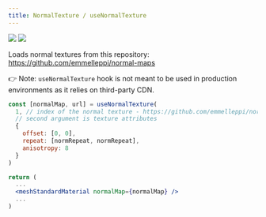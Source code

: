 ```yaml
---
title: NormalTexture / useNormalTexture
---
```


[![](https://img.shields.io/badge/-storybook-%23ff69b4)](https://drei.pmnd.rs/?path=/story/staging-normaltexture) ![](https://img.shields.io/badge/-suspense-brightgreen)

Loads normal textures from this repository: https://github.com/emmelleppi/normal-maps

👉 Note: `useNormalTexture` hook is not meant to be used in production environments as it relies on third-party CDN.

```jsx
const [normalMap, url] = useNormalTexture(
  1, // index of the normal texture - https://github.com/emmelleppi/normal-maps/blob/master/normals.json
  // second argument is texture attributes
  {
    offset: [0, 0],
    repeat: [normRepeat, normRepeat],
    anisotropy: 8
  }
)

return (
  ...
  <meshStandardMaterial normalMap={normalMap} />
  ...
)
```
